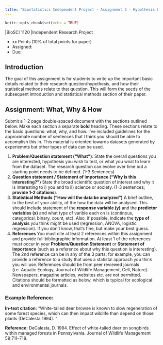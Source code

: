 ```yaml
---
title: "Biostatistics Independent Project - Assignment 3 - Hypothesis & Analysis Proposal"
---
```


```r
knitr::opts_chunk$set(echo = TRUE)
```

|BioSCI 1120
|Independent Research Project 

* xx Points (10% of total points for paper)
* Assigned: 
* Due:

## Introduction 

The goal of this assignment is for students to write up the important basic details related to their research question/hypothesis, and how their statistical methods relate to that question.  This will form the seeds of the subsequent introduction and statistical methods section of their paper.


## Assignment: What, Why & How

Submit a 1-2 page double-spaced document with the sections outlined below.  Make each section a separate **bold** heading.  These sections relate to the basic questions: what, why, and how.  I’ve included guidelines for the approximate number of sentences that I think you should be able to accomplish this in.  This material is oriented towards datasets generated by experiemnts but other types of data can be used. 

1.  **Problem/Question statement (“What”)**: State the overall questions you are interested, hypothesis you wish to test, or what you wnat to learn from the dataset.  The research question can evolve over time but a starting point needs to be defined.  (1-3 Sentences)
1. **Question statement / Statement of importance (“Why is this interesting?”)**  State the broad scientific question of interest and why it is interesting to i) you and to ii) science or society.  (1-3 sentences; **provide 1-2 citations**).
1.  **Statistical Methods (“How will the data be analyzed”)** A brief outline, to the best of your ability, of the how the data will be analysed.  This should include statement of the **response variable (y)** and the **predictor variables (x)** and what type of varible each on is (continous, categorical, binary, count, etc).  Also, if possible, indicate the **type of analysis** you think might be used (regression, ANOVA, logistic regression).  If you don't know, that's fine, but make your best guess.
1.  **References**  You must cite at least 2 references within this assignment and provide full bibliographic information.  At least 1 of the references must occur in your **Problem/Question Statement** or **Statement of Importance** (such as a reference about why this question is interesting).  The 2nd reference can be in any of the 3 parts; for example, you can provide a reference to a study that uses a statistal approach you think you will use.   References should be from peer reviewed journals (i.e. Aquatic Ecology, Journal of Wildlife Management, Cell, Nature).  Newspapers, magazine articles, websites etc. are not permitted.  Citations should be formatted as below, which is typical for ecological and environmental journals.

### Example Reference:

**In-text citation:**
“White-tailed deer browse is known to slow regeneration of some forest species, which can then impact wildlife than depend on those plants (DeCalesta 1994). “

**Reference:**
DeCalesta, D. 1994. Effect of white-tailed deer on songbirds within managed forests in Pennsylvania. Journal of Wildlife Management 58:711–718.